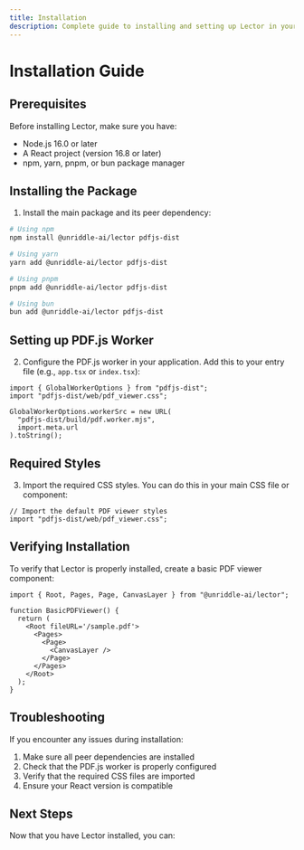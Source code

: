 ```yaml
---
title: Installation
description: Complete guide to installing and setting up Lector in your React application
---
```


# Installation Guide

## Prerequisites

Before installing Lector, make sure you have:

- Node.js 16.0 or later
- A React project (version 16.8 or later)
- npm, yarn, pnpm, or bun package manager

## Installing the Package

1. Install the main package and its peer dependency:

```bash
# Using npm
npm install @unriddle-ai/lector pdfjs-dist

# Using yarn
yarn add @unriddle-ai/lector pdfjs-dist

# Using pnpm
pnpm add @unriddle-ai/lector pdfjs-dist

# Using bun
bun add @unriddle-ai/lector pdfjs-dist
```

## Setting up PDF.js Worker

2. Configure the PDF.js worker in your application. Add this to your entry file (e.g., `app.tsx` or `index.tsx`):

```tsx
import { GlobalWorkerOptions } from "pdfjs-dist";
import "pdfjs-dist/web/pdf_viewer.css";

GlobalWorkerOptions.workerSrc = new URL(
  "pdfjs-dist/build/pdf.worker.mjs",
  import.meta.url
).toString();
```

## Required Styles

3. Import the required CSS styles. You can do this in your main CSS file or component:

```tsx
// Import the default PDF viewer styles
import "pdfjs-dist/web/pdf_viewer.css";
```

## Verifying Installation

To verify that Lector is properly installed, create a basic PDF viewer component:

```tsx
import { Root, Pages, Page, CanvasLayer } from "@unriddle-ai/lector";

function BasicPDFViewer() {
  return (
    <Root fileURL='/sample.pdf'>
      <Pages>
        <Page>
          <CanvasLayer />
        </Page>
      </Pages>
    </Root>
  );
}
```

## Troubleshooting

If you encounter any issues during installation:

1. Make sure all peer dependencies are installed
2. Check that the PDF.js worker is properly configured
3. Verify that the required CSS files are imported
4. Ensure your React version is compatible

## Next Steps

Now that you have Lector installed, you can:

<Cards>
  <Card
    title='Learn Basic Usage'
    href='/docs/basic-usage'
    description='Get started with core components'
  />
  <Card title='View Examples' href='/docs/code/basic' description='See Lector in action' />
</Cards>
